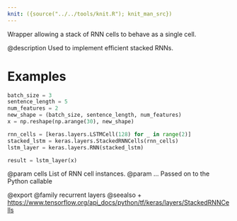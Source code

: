 ```yaml
---
knit: ({source("../../tools/knit.R"); knit_man_src})
---
```

Wrapper allowing a stack of RNN cells to behave as a single cell.

@description
Used to implement efficient stacked RNNs.

# Examples
```python
batch_size = 3
sentence_length = 5
num_features = 2
new_shape = (batch_size, sentence_length, num_features)
x = np.reshape(np.arange(30), new_shape)

rnn_cells = [keras.layers.LSTMCell(128) for _ in range(2)]
stacked_lstm = keras.layers.StackedRNNCells(rnn_cells)
lstm_layer = keras.layers.RNN(stacked_lstm)

result = lstm_layer(x)
```

@param cells List of RNN cell instances.
@param ... Passed on to the Python callable

@export
@family recurrent layers
@seealso
+ <https://www.tensorflow.org/api_docs/python/tf/keras/layers/StackedRNNCells>
